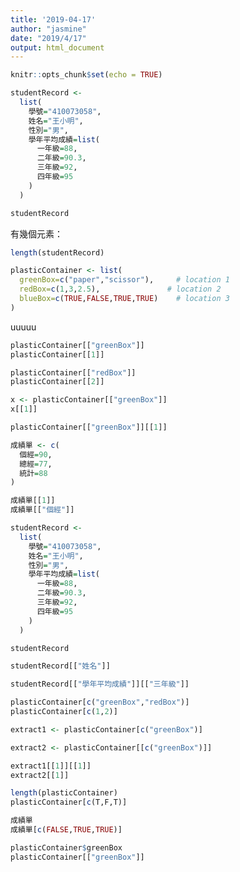 ```yaml
---
title: '2019-04-17'
author: "jasmine"
date: "2019/4/17"
output: html_document
---
```


```r
knitr::opts_chunk$set(echo = TRUE)
```

```r
studentRecord <-
  list(
    學號="410073058",
    姓名="王小明",
    性別="男",
    學年平均成績=list(
      一年級=88,
      二年級=90.3,
      三年級=92,
      四年級=95
    )
  )

studentRecord
```

有幾個元素：
```r
length(studentRecord)
```
```r
plasticContainer <- list(
  greenBox=c("paper","scissor"),     # location 1
  redBox=c(1,3,2.5),               # location 2
  blueBox=c(TRUE,FALSE,TRUE,TRUE)    # location 3
)
```

uuuuu
```r
plasticContainer[["greenBox"]] 
plasticContainer[[1]]
```

```r
plasticContainer[["redBox"]]
plasticContainer[[2]]
```

```r
x <- plasticContainer[["greenBox"]] 
x[[1]]
```

```r
plasticContainer[["greenBox"]][[1]]
```

```r
成績單 <- c(
  個經=90,
  總經=77,
  統計=88
)
```

```r
成績單[[1]]
成績單[["個經"]]
```

```r
studentRecord <-
  list(
    學號="410073058",
    姓名="王小明",
    性別="男",
    學年平均成績=list(
      一年級=88,
      二年級=90.3,
      三年級=92,
      四年級=95
    )
  )

studentRecord
```

```r
studentRecord[["姓名"]]
```

```r
studentRecord[["學年平均成績"]][["三年級"]]
```
```r
plasticContainer[c("greenBox","redBox")] 
plasticContainer[c(1,2)]
```

```r
extract1 <- plasticContainer[c("greenBox")]
```

```r
extract2 <- plasticContainer[[c("greenBox")]]
```

```r
extract1[[1]][[1]]
extract2[[1]]
```

```r
length(plasticContainer)
plasticContainer[c(T,F,T)]
```

```r
成績單
成績單[c(FALSE,TRUE,TRUE)]
```

```r
plasticContainer$greenBox
plasticContainer[["greenBox"]]
```


